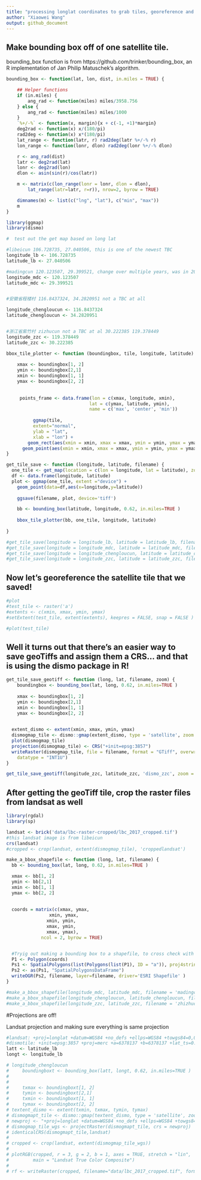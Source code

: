 ```yaml
---
title: "processing longlat coordinates to grab tiles, georeference and "
author: "Xiaowei Wang"
output: github_document
---
```




## Make bounding box off of one satellite tile.

bounding_box function is from https://github.com/trinker/bounding_box, an R implementation of Jan Philip Matuschek's algorithm. 

```r
bounding_box <- function(lat, lon, dist, in.miles = TRUE) {

    ## Helper functions
    if (in.miles) {
        ang_rad <- function(miles) miles/3958.756
    } else {
        ang_rad <- function(miles) miles/1000
    }
    `%+/-%` <- function(x, margin){x + c(-1, +1)*margin}
    deg2rad <- function(x) x/(180/pi)
    rad2deg <- function(x) x*(180/pi)
    lat_range <- function(latr, r) rad2deg(latr %+/-% r)
    lon_range <- function(lonr, dlon) rad2deg(lonr %+/-% dlon)

    r <- ang_rad(dist)
    latr <- deg2rad(lat)
    lonr <- deg2rad(lon)
    dlon <- asin(sin(r)/cos(latr))

    m <- matrix(c(lon_range(lonr = lonr, dlon = dlon), 
        lat_range(latr=latr, r=r)), nrow=2, byrow = TRUE)

    dimnames(m) <- list(c("lng", "lat"), c("min", "max"))
    m
}

```


```r

library(ggmap)
library(dismo)

#  test out the get map based on long lat

#libeicun 106.728735, 27.040506, this is one of the newest TBC
longitude_lb <- 106.728735
latitude_lb <- 27.040506

#madingcun 120.123507, 29.399521, change over multiple years, was in 2015 and 2016, not 2014
longitude_mdc <- 120.123507
latitude_mdc <- 29.399521


#安徽省程楼村 116.8437324, 34.2820951 not a TBC at all 

longitude_chengloucun <- 116.8437324
latitude_chengloucun <- 34.2820951


#浙江省紫竹村 zizhucun not a TBC at al 30.222385 119.378449
longitude_zzc <- 119.378449
latitude_zzc <- 30.222385

bbox_tile_plotter <- function (boundingbox, tile, longitude, latitude) {
      
    xmax <- boundingbox[1, 2] 
    ymin <- boundingbox[2,1]
    xmin <- boundingbox[1, 1]
    ymax <- boundingbox[2, 2]
      
      
     points_frame <- data.frame(lon = c(xmax, longitude, xmin),
                               lat = c(ymax, latitude, ymin),
                               name = c('max', 'center', 'min'))
      
          ggmap(tile, 
          extent="normal",
          ylab = "lat",
          xlab = "lon") +
        geom_rect(aes(xmin = xmin, xmax = xmax, ymin = ymin, ymax = ymax), color="red", fill=NA, size=2) +
      geom_point(aes(xmin = xmin, xmax = xmax, ymin = ymin, ymax = ymax), size=5, color = "green") 
}

get_tile_save <- function (longitude, latitude, filename) {
  one_tile <- get_map(location = c(lon = longitude, lat = latitude), zoom = 16, maptype = "satellite")
  df <- data.frame(longitude, latitude)
  plot <- ggmap(one_tile, extent ="device") +
    geom_point(data=df,aes(x=longitude,y=latitude))
  
    ggsave(filename, plot, device='tiff')

    bb <- bounding_box(latitude, longitude, 0.62, in.miles=TRUE )
    
    bbox_tile_plotter(bb, one_tile, longitude, latitude)
    
}

#get_tile_save(longitude = longitude_lb, latitude = latitude_lb, filename = 'lb')
#get_tile_save(longitude = longitude_mdc, latitude = latitude_mdc, filename = 'mdc')
#get_tile_save(longitude = longitude_chengloucun, latitude = latitude_chengloucun, filename = 'mdc')
#get_tile_save(longitude = longitude_zzc, latitude = latitude_zzc, filename = 'zhizucun')
```







## Now let's georeference the satellite tile that we saved!

```r
#plot
#test_tile <- raster('a')
#extents <- c(xmin, xmax, ymin, ymax)
#setExtent(test_tile, extent(extents), keepres = FALSE, snap = FALSE )

#plot(test_tile)

```

## Well it turns out that there's an easier way to save geoTiffs and assign them a CRS... and that is using the dismo package in R!
```r



get_tile_save_geotiff <- function (long, lat, filename, zoom) {
    boundingbox <- bounding_box(lat, long, 0.62, in.miles=TRUE )
 
    xmax <- boundingbox[1, 2] 
    ymin <- boundingbox[2,1]
    xmin <- boundingbox[1, 1]
    ymax <- boundingbox[2, 2]

    
  extent_dismo <- extent(xmin, xmax, ymin, ymax)
  dismogmap_tile <- dismo::gmap(extent_dismo, type = 'satellite', zoom = zoom)
  plot(dismogmap_tile)
  projection(dismogmap_tile) <- CRS("+init=epsg:3857")
  writeRaster(dismogmap_tile, file = filename, format = "GTiff", overwrite = TRUE, 
    datatype = "INT1U")
}

get_tile_save_geotiff(longitude_zzc, latitude_zzc, 'dismo_zzc', zoom = 16)

```

## After getting the geoTiff tile, crop the raster files from landsat as well

```r

library(rgdal)
library(sp)

landsat <- brick('data/lbc-raster-cropped/lbc_2017_cropped.tif')
#this landsat image is from libeicun
crs(landsat)
#cropped <- crop(landsat, extent(dismogmap_tile), 'croppedlandsat')

make_a_bbox_shapefile <- function (long, lat, filename) {
  bb <- bounding_box(lat, long, 0.62, in.miles=TRUE )

  xmax <- bb[1, 2] 
  ymin <- bb[2,1]
  xmin <- bb[1, 1]
  ymax <- bb[2, 2]
      
  
  coords = matrix(c(xmax, ymax,
                xmin, ymax,
               xmin, ymin,
               xmax, ymin,
               xmax, ymax), 
             ncol = 2, byrow = TRUE)


  #Tryig out making a bounding box to a shapefile, to cross check with Google Earth and QGIS
  P1 <- Polygon(coords)
  Ps1 <- SpatialPolygons(list(Polygons(list(P1), ID = "a")), proj4string=CRS("+proj=longlat +ellps=WGS84 +datum=WGS84 +no_defs"))
  Ps2 <- as(Ps1, "SpatialPolygonsDataFrame")
  writeOGR(Ps2, filename, layer=filename, driver='ESRI Shapefile' )
}

#make_a_bbox_shapefile(longitude_mdc, latitude_mdc, filename = 'madingcun')
#make_a_bbox_shapefile(longitude_chengloucun, latitude_chengloucun, filename = 'chengloucun')
#make_a_bbox_shapefile(longitude_zzc, latitude_zzc, filename = 'zhizhucun' )

```

#Projections are off!

Landsat projection and making sure everything is same projection 
```r

#landsat: +proj=longlat +datum=WGS84 +no_defs +ellps=WGS84 +towgs84=0,0,0
#dismotile: +init=epsg:3857 +proj=merc +a=6378137 +b=6378137 +lat_ts=0.0 +lon_0=0.0 +x_0=0.0 +y_0=0 +k=1.0 +units=m +nadgrids=@null +no_defs
latt <- latitude_lb
longt <- longitude_lb

# longitude_chengloucun
#     boundingboxt <- bounding_box(latt, longt, 0.62, in.miles=TRUE )
#  
# 
#     txmax <- boundingboxt[1, 2] 
#     tymin <- boundingboxt[2,1]
#     txmin <- boundingboxt[1, 1]
#     tymax <- boundingboxt[2, 2]
# textent_dismo <- extent(txmin, txmax, tymin, tymax)
# dismogmapt_tile <- dismo::gmap(textent_dismo, type = 'satellite', zoom = 16)
# newproj <- "+proj=longlat +datum=WGS84 +no_defs +ellps=WGS84 +towgs84=0,0,0"
# dismogmap_tile_wgs <- projectRaster(dismogmapt_tile, crs = newproj)
# identicalCRS(dismogmapt_tile,landsat)
# 
# cropped <- crop(landsat, extent(dismogmap_tile_wgs))
# 
# plotRGB(cropped, r = 3, g = 2, b = 1, axes = TRUE, stretch = "lin",
#         main = "Landsat True Color Composite")
# 
# rf <- writeRaster(cropped, filename="data/lbc_2017_cropped.tif", format="GTiff", overwrite=TRUE)

```